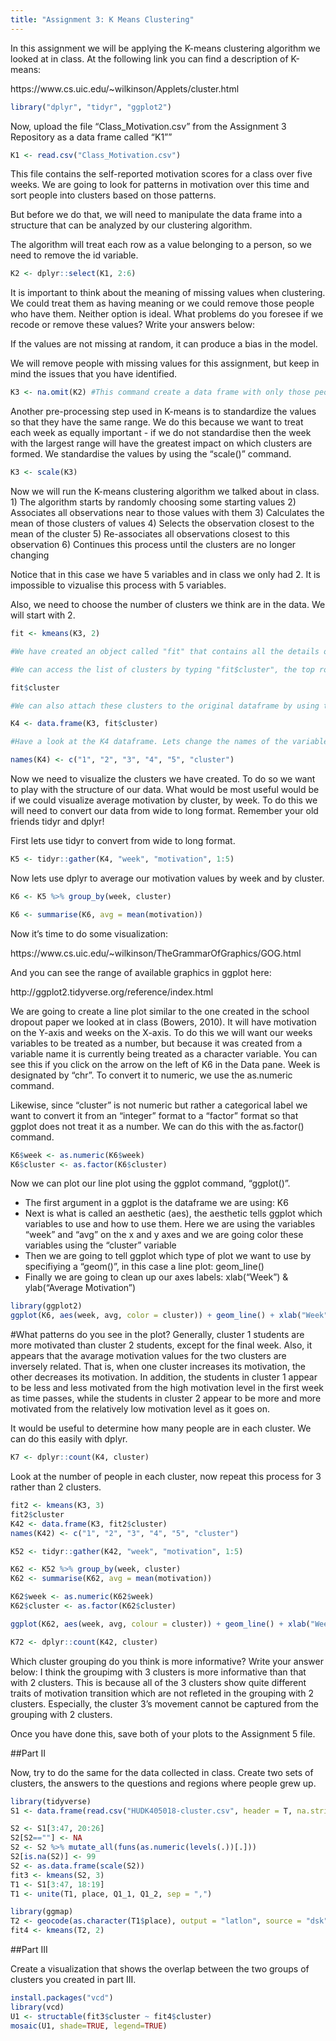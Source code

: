 ```yaml
---
title: "Assignment 3: K Means Clustering"
---
```


In this assignment we will be applying the K-means clustering algorithm we looked at in class. At the following link you can find a description of K-means:

https://www.cs.uic.edu/~wilkinson/Applets/cluster.html


```r
library("dplyr", "tidyr", "ggplot2")
```

Now, upload the file "Class_Motivation.csv" from the Assignment 3 Repository as a data frame called "K1""
```r

K1 <- read.csv("Class_Motivation.csv")

```

This file contains the self-reported motivation scores for a class over five weeks. We are going to look for patterns in motivation over this time and sort people into clusters based on those patterns.

But before we do that, we will need to manipulate the data frame into a structure that can be analyzed by our clustering algorithm.

The algorithm will treat each row as a value belonging to a person, so we need to remove the id variable.

```r

K2 <- dplyr::select(K1, 2:6)

```

It is important to think about the meaning of missing values when clustering. We could treat them as having meaning or we could remove those people who have them. Neither option is ideal. What problems do you foresee if we recode or remove these values? Write your answers below:

If the values are not missing at random, it can produce a bias in the model.

We will remove people with missing values for this assignment, but keep in mind the issues that you have identified.


```r

K3 <- na.omit(K2) #This command create a data frame with only those people with no missing values. It "omits" all rows with missing values, also known as a "listwise deletion". EG - It runs down the list deleting rows as it goes.

```

Another pre-processing step used in K-means is to standardize the values so that they have the same range. We do this because we want to treat each week as equally important - if we do not standardise then the week with the largest range will have the greatest impact on which clusters are formed. We standardise the values by using the "scale()" command.

```r

K3 <- scale(K3)

```


Now we will run the K-means clustering algorithm we talked about in class. 
1) The algorithm starts by randomly choosing some starting values 
2) Associates all observations near to those values with them
3) Calculates the mean of those clusters of values
4) Selects the observation closest to the mean of the cluster
5) Re-associates all observations closest to this observation
6) Continues this process until the clusters are no longer changing

Notice that in this case we have 5 variables and in class we only had 2. It is impossible to vizualise this process with 5 variables.

Also, we need to choose the number of clusters we think are in the data. We will start with 2.

```r

fit <- kmeans(K3, 2)

#We have created an object called "fit" that contains all the details of our clustering including which observations belong to each cluster.

#We can access the list of clusters by typing "fit$cluster", the top row corresponds to the original order the rows were in. Notice we have deleted some rows.

fit$cluster

#We can also attach these clusters to the original dataframe by using the "data.frame" command to create a new data frame called K4.

K4 <- data.frame(K3, fit$cluster)

#Have a look at the K4 dataframe. Lets change the names of the variables to make it more convenient with the names() command.

names(K4) <- c("1", "2", "3", "4", "5", "cluster")
```

Now we need to visualize the clusters we have created. To do so we want to play with the structure of our data. What would be most useful would be if we could visualize average motivation by cluster, by week. To do this we will need to convert our data from wide to long format. Remember your old friends tidyr and dplyr!

First lets use tidyr to convert from wide to long format.
```r

K5 <- tidyr::gather(K4, "week", "motivation", 1:5)
```

Now lets use dplyr to average our motivation values by week and by cluster.

```r

K6 <- K5 %>% group_by(week, cluster)

K6 <- summarise(K6, avg = mean(motivation))

```

Now it's time to do some visualization: 

https://www.cs.uic.edu/~wilkinson/TheGrammarOfGraphics/GOG.html

And you can see the range of available graphics in ggplot here:

http://ggplot2.tidyverse.org/reference/index.html

We are going to create a line plot similar to the one created in the school dropout paper we looked at in class (Bowers, 2010). It will have motivation on the Y-axis and weeks on the X-axis. To do this we will want our weeks variables to be treated as a number, but because it was created from a variable name it is currently being treated as a character variable. You can see this if you click on the arrow on the left of K6 in the Data pane. Week is designated by "chr". To convert it to numeric, we use the as.numeric command. 

Likewise, since "cluster" is not numeric but rather a categorical label we want to convert it from an "integer" format to a "factor" format so that ggplot does not treat it as a number. We can do this with the as.factor() command.

```r

K6$week <- as.numeric(K6$week)
K6$cluster <- as.factor(K6$cluster)

```

Now we can plot our line plot using the ggplot command, "ggplot()".

- The first argument in a ggplot is the dataframe we are using: K6
- Next is what is called an aesthetic (aes), the aesthetic tells ggplot which variables to use and how to use them. Here we are using the variables "week" and "avg" on the x and y axes and we are going color these variables using the "cluster" variable
- Then we are going to tell ggplot which type of plot we want to use by specifiying a "geom()", in this case a line plot: geom_line()
- Finally we are going to clean up our axes labels: xlab("Week") & ylab("Average Motivation")

```r
library(ggplot2)
ggplot(K6, aes(week, avg, color = cluster)) + geom_line() + xlab("Week") + ylab("Average Motivation")
```

#What patterns do you see in the plot?
Generally, cluster 1 students are more motivated than cluster 2 students, except for the final week. Also, it appears that the avarage motivation values for the two clusters are inversely related. That is, when one cluster increases its motivation, the other decreases its motivation. In addition, the students in cluster 1 appear to be less and less motivated from the high motivation level in the first week as time passes, while the students in cluster 2 appear to be more and more motivated from the relatively low motivation level as it goes on.

It would be useful to determine how many people are in each cluster. We can do this easily with dplyr.

```r
K7 <- dplyr::count(K4, cluster)
```

Look at the number of people in each cluster, now repeat this process for 3 rather than 2 clusters. 
```r
fit2 <- kmeans(K3, 3)
fit2$cluster
K42 <- data.frame(K3, fit2$cluster)
names(K42) <- c("1", "2", "3", "4", "5", "cluster")
```
```r
K52 <- tidyr::gather(K42, "week", "motivation", 1:5)
```
```r
K62 <- K52 %>% group_by(week, cluster)
K62 <- summarise(K62, avg = mean(motivation))
```
```r
K62$week <- as.numeric(K62$week)
K62$cluster <- as.factor(K62$cluster)
```
```r
ggplot(K62, aes(week, avg, colour = cluster)) + geom_line() + xlab("Week") + ylab("Average Motivation")

```
```r
K72 <- dplyr::count(K42, cluster)
```

Which cluster grouping do you think is more informative? Write your answer below:
I think the groupimg with 3 clusters is more informative than that with 2 clusters. This is because all of the 3 clusters show quite different traits of motivation transition which are not refleted in the grouping with 2 clusters. Especially, the cluster 3's movement cannot be captured from the grouping with 2 clusters.

Once you have done this, save both of your plots to the Assignment 5 file.

##Part II

Now, try to do the same for the data collected in class. Create two sets of clusters, the answers to the questions and regions where people grew up. 
```r
library(tidyverse)
S1 <- data.frame(read.csv("HUDK405018-cluster.csv", header = T, na.strings = ""))

S2 <- S1[3:47, 20:26]
S2[S2==""] <- NA
S2 <- S2 %>% mutate_all(funs(as.numeric(levels(.))[.]))
S2[is.na(S2)] <- 99
S2 <- as.data.frame(scale(S2))
fit3 <- kmeans(S2, 3)
T1 <- S1[3:47, 18:19]
T1 <- unite(T1, place, Q1_1, Q1_2, sep = ",")

library(ggmap)
T2 <- geocode(as.character(T1$place), output = "latlon", source = "dsk")
fit4 <- kmeans(T2, 2)

```

##Part III

Create a visualization that shows the overlap between the two groups of clusters you created in part III.
```r
install.packages("vcd")
library(vcd)
U1 <- structable(fit3$cluster ~ fit4$cluster)
mosaic(U1, shade=TRUE, legend=TRUE) 
```

